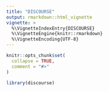 ```yaml
---
title: "DISCOURSE"
output: rmarkdown::html_vignette
vignette: >
  %\VignetteIndexEntry{DISCOURSE}
  %\VignetteEngine{knitr::rmarkdown}
  %\VignetteEncoding{UTF-8}
---
```


```r
knitr::opts_chunk$set(
  collapse = TRUE,
  comment = "#>"
)
```

```r
library(discourse)
```
